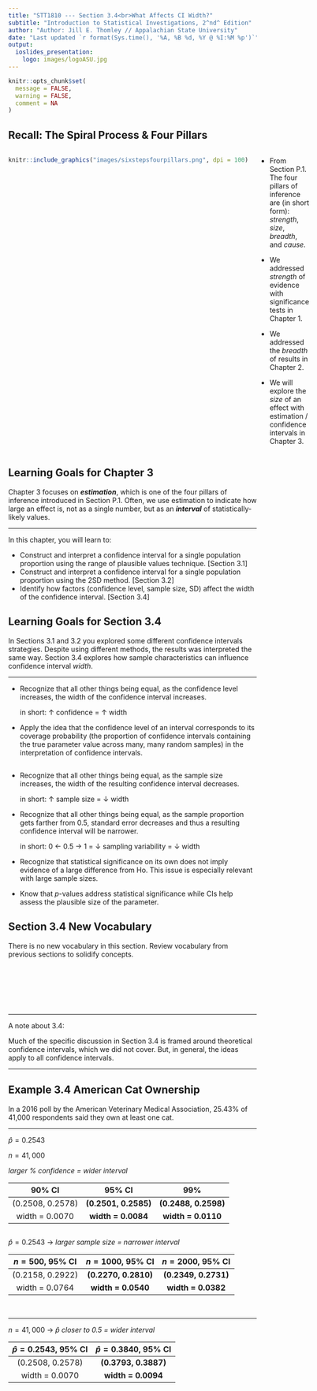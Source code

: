 ```yaml
---
title: "STT1810 --- Section 3.4<br>What Affects CI Width?"
subtitle: "Introduction to Statistical Investigations, 2^nd^ Edition"
author: "Author: Jill E. Thomley // Appalachian State University"
date: "Last updated `r format(Sys.time(), '%A, %B %d, %Y @ %I:%M %p')`"
output: 
  ioslides_presentation:
    logo: images/logoASU.jpg
---
```


```r
knitr::opts_chunk$set(
  message = FALSE,
  warning = FALSE,
  comment = NA
)
```


## Recall: The Spiral Process & Four Pillars

:::::: {style="display: flex;"}

::: {}

```r
knitr::include_graphics("images/sixstepsfourpillars.png", dpi = 100)
```

:::

::: {}

&nbsp;&nbsp;&nbsp;&nbsp;&nbsp;

:::

::: {}

* From Section P.1. The four pillars of inference are (in short form): *strength*, *size*, *breadth*, and *cause*.

* We addressed *strength* of evidence with significance tests in Chapter 1.

* We addressed the  *breadth* of results in Chapter 2.

* We will explore the *size* of an effect with estimation / confidence intervals in Chapter 3.

:::

::::


## Learning Goals for Chapter 3

Chapter 3 focuses on ***estimation***, which is one of the four pillars of inference introduced in Section P.1. Often, we use estimation to indicate how large an effect is, not as a single number, but as an ***interval*** of statistically-likely values.

<hr>

In this chapter, you will learn to: 

* Construct and interpret a confidence interval for a single population proportion using the range of plausible values technique. [Section 3.1]
* Construct and interpret a confidence interval for a single population proportion using the 2SD method. [Section 3.2]
* Identify how factors (confidence level, sample size, SD) affect the width of the confidence interval. [Section 3.4]


## Learning Goals for Section 3.4

In Sections 3.1 and 3.2 you explored some different confidence intervals strategies. Despite using different methods, the results was interpreted the same way. Section 3.4 explores how sample characteristics can influence confidence interval *width*. 

<hr>

* Recognize that all other things being equal, as the confidence level increases, the width of the confidence interval increases.

    in short: ↑ confidence = ↑ width

* Apply the idea that the confidence level of an interval corresponds to its coverage probability (the proportion of confidence intervals containing the true parameter value across many, many random samples) in the interpretation of confidence intervals.


##

* Recognize that all other things being equal, as the sample size increases, the width of the resulting confidence interval decreases.

    in short: ↑ sample size = ↓ width 

* Recognize that all other things being equal, as the sample proportion gets farther from 0.5, standard error decreases and thus a resulting confidence interval will be narrower.

    in short: 0 ← 0.5 → 1 = ↓ sampling variability = ↓ width 

* Recognize that statistical significance on its own does not imply evidence of a large difference from Ho. This issue is especially relevant with large sample sizes. 
* Know that *p*-values address statistical significance while CIs help assess the plausible size of the parameter.


## Section 3.4 New Vocabulary

There is no new vocabulary in this section. Review vocabulary from previous sections to solidify concepts.

<br><br><br><br><br>

<hr>

A note about 3.4:

Much of the specific discussion in Section 3.4 is framed around theoretical confidence intervals, which we did not cover. But, in general, the ideas apply to all confidence intervals. 

<hr>


## Example 3.4 American Cat Ownership

In a 2016 poll by the American Veterinary Medical Association, 25.43% of 41,000 respondents said they own at least one cat.

<hr>

$\hat{p} = 0.2543$

$n = 41,000$

*larger % confidence = wider interval*

| 90% CI           | 95% CI               | 99%                  |  
|:----------------:|:--------------------:|:--------------------:|
| (0.2508, 0.2578) | **(0.2501, 0.2585)** | **(0.2488, 0.2598)** |
| width = 0.0070   | **width = 0.0084**   | **width = 0.0110**   |


##

$\hat{p} = 0.2543$ &rarr; *larger sample size = narrower interval*

| $n = 500$, 95% CI | $n = 1000$, 95% CI   | $n = 2000$, 95% CI   |  
|:-----------------:|:--------------------:|:--------------------:|
| (0.2158, 0.2922)  | **(0.2270, 0.2810)** | **(0.2349, 0.2731)** |
| width = 0.0764    | **width = 0.0540**   | **width = 0.0382**   |

<br>
<hr>

$n = 41,000$ &rarr; $\hat{p}$ *closer to 0.5 = wider interval*

| $\hat{p} = 0.2543$, 95% CI | $\hat{p} = 0.3840$, 95% CI |  
|:--------------------------:|:--------------------:|
| (0.2508, 0.2578)           | **(0.3793, 0.3887)** |
| width = 0.0070             | **width = 0.0094**   |

